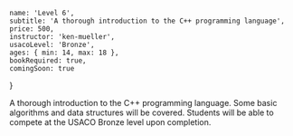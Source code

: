 	name: 'Level 6',
	subtitle: 'A thorough introduction to the C++ programming language',
	price: 500,
	instructor: 'ken-mueller',
	usacoLevel: 'Bronze',
	ages: { min: 14, max: 18 },
	bookRequired: true,
	comingSoon: true
}

A thorough introduction to the C++ programming language. Some basic algorithms and data structures will be covered. Students will be able to compete at the USACO Bronze level upon completion.

